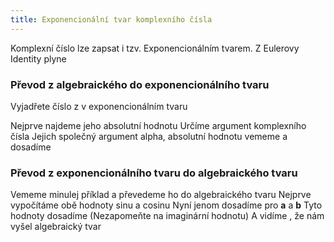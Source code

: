 ```yaml
---
title: Exponencionální tvar komplexního čísla
---
```



Komplexní číslo lze zapsat i tzv. Exponencionálním tvarem. Z Eulerovy Identity plyne
<Latex formula="|z|( \cos \alpha + i \sin \alpha ) = |z| e^{i \alpha}" />

### Převod z algebraického do exponencionálního tvaru
Vyjadřete číslo z v exponencionálním tvaru
<Latex formula="z = 1 - \sqrt{3} i " />

Nejprve najdeme jeho absolutní hodnotu 
<Latex formula="|z| = \sqrt{1^2 + (- \sqrt{3})^2} = \sqrt{1 + 3} = 2" />
Určíme argument komplexního čísla 
<Latex formula="\cos \alpha = \frac{a}{|z|} = \frac{1}{2}" />
<Latex formula="\alpha \in \lbrace \frac{\pi}{3} + 2k \pi ; \frac{5 \pi}{3} + 2k \pi  \rbrace" />
<Latex formula="\sin \alpha = \frac{b}{|z|} = \frac{- \sqrt{3}}{2} = \frac{- \sqrt{3}}{2}" />
<Latex formula="\alpha \in \lbrace \frac{4 \pi}{3} + 2k \pi ; \frac{5 \pi}{3} + 2k \pi  \rbrace" />
Jejich společný argument alpha, absolutní hodnotu vememe a dosadíme 
<Latex formula="z = |z|e^{i \alpha} = 2e^{i \frac{5 \pi}{3}}" />

### Převod z exponencionálního tvaru do algebraického tvaru
Vememe minulej příklad a převedeme ho do algebraického tvaru 
<Latex formula="2e^{i \frac{5 \pi}{3}}" />
Nejprve vypočítáme obě hodnoty sinu a cosinu 
<Latex formula="\cos \frac{5 \pi}{3} =  \frac{1}{2}" />
<Latex formula="\sin \frac{5 \pi}{3} = - \frac{\sqrt{3}}{2}" />
Nyní jenom dosadíme pro **a** a **b** 
<Latex formula="\cos \alpha = \frac{a}{|z|} \implies a = |z| \cos \alpha = 2 \frac{1}{2} = 1" />
<Latex formula="\sin \alpha = \frac{b}{|z|} \implies b = |z| \sin \alpha = 2 -\frac{\sqrt{3}}{2} = - \sqrt{3}" />
Tyto hodnoty dosadíme (Nezapomeňte na imaginární hodnotu)
<Latex formula="z = 1 - \sqrt{3} i " />
A vidíme , že nám vyšel algebraický tvar
